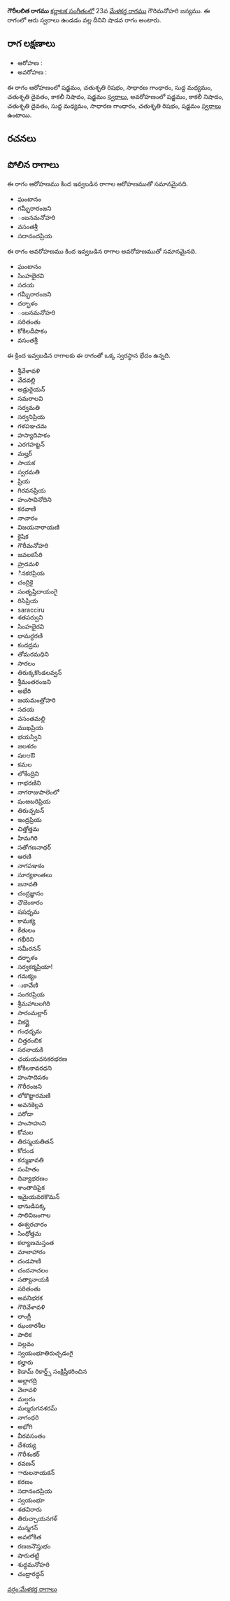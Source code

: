 {{Infobox ragam
	| name          	= గౌరీలలిత
	| synonym	    	= 
	| mela          	= 
	| chakra        	= 
	| janaka        	= 
	| type          	= శాడవ
	| arohanam      	= {{svaraC|S|R2|G2|M1|D2|N3|S'}} 
	| avarohanam    	= {{svaraC|S'|N3|D2|M1|G2|R2|S}}
	| jeeva         	=
	| chhaya        	=
	| nyasa         	=
	| vishesha      	= 
	| equivalent  		= 
}}
{{కర్ణాటక సంగీత రాగాలు}}
'''గౌరీలలిత రాగము''' [[కర్ణాటక సంగీతం]]లో 23వ [[మేళకర్త రాగము]] గౌరిమనోహరి జన్యము.  ఈ రాగంలో ఆరు స్వరాలు ఉండడం వల్ల దీనిని షాడవ రాగం అంటారు.


==రాగ లక్షణాలు==


* ఆరోహణ : {{svaraC|S|R2|G2|M1|D2|N3|S'}} 
* అవరోహణ : {{svaraC|S'|N3|D2|M1|G2|R2|S}}

ఈ రాగం ఆరోహణంలో షడ్జమం, చతుశృతి రిషభం, సాధారణ గాంధారం, సుద్ద మధ్యమం, చతుశృతి దైవతం, కాకలీ నిషాదం, షడ్జమం [[స్వరాలు]], అవరోహణంలో షడ్జమం, కాకలీ నిషాదం, చతుశృతి దైవతం, సుద్ద మధ్యమం, సాధారణ గాంధారం, చతుశృతి రిషభం, షడ్జమం [[స్వరాలు]] ఉంటాయి.

==రచనలు==



==పోలిన రాగాలు==
ఈ రాగం ఆరోహణము కింద ఇవ్వబడిన రాగాల ఆరోహణముతో సమానమైనది.
* ఘంటానం
* గమ్భీరారంజని
* ంబనమనోహరి
* వసంతశ్రీ
* సదానందప్రియ

ఈ రాగం అవరోహణము కింద ఇవ్వబడిన రాగాల అవరోహణముతో సమానమైనది.
* ఘంటానం
* సింహభైరవి
* సదయ
* గమ్భీరారంజని
* దర్భాళం
* ంబనమనోహరి
* సరితంతు
* కోకిలదీపాకం
* వసంతశ్రీ

ఈ క్రింద ఇవ్వబడిన రాగాలకు ఈ రాగంతో ఒక్క స్వరస్థాన భేదం ఉన్నది.
* శ్రీవేళావళి
* వేదవల్లి
* అడ్రురైయన్
* సమరాలవి
* సర్వమతి
* సర్వనిప్రియ
* గళపఞచమ
* హస్యాదిపాకం
* ఎరగహట్టన్
* మల్హర్
* సాయక
* స్వరమతి
* ప్రియ
* గిరవనప్రియ
* హంసావినోదిని
* కరవాణి
* నాచారం
* విజయనారాయణి
* కైషిక
* గౌరీమనోహరి
* జవలకసేరి
* హ్రదమళి
* ినకరప్రియ
* చంద్రికై
* సంతృప్తిదాయంగై
* రిసిప్రియ
* saracciru
* శతపర్వుని
* సింహభైరవి
* థామర్ధరణి
* కందద్రమ
* తోమరమధిని
* సారలం
* తిరుక్కకొండలవ్వన్
* శ్రీమంతరంజని
* అభేరి
* జయమంత్రోహరి
* సదయ
* వసంతమల్లి
* ముఖప్రియ
* భయస్విని
* జలశరం
* షలಆఔ
* కమల
* లోకేంద్రిని
* గాభరణిని
* నాగరాజుపాలెంలో
* షంఴబరిప్రియ
* తిరుచ్చటన్
* ఇంద్రప్రియ
* చిత్తోత్తమ
* హిమగిరి
* సతోగణనాథర్
* ఆరణి
* నాగపఞకం
* సూర్యకాంతలు
* జనావతి
* చంద్రజ్ఞానం
* ధౌజెంకారం
* షషధృమ
* కామక్య
* కేతులం
* గభీరిని
* సమీరనన్
* దర్భాళం
* సర్వకర్మప్రియా!
* గమక్యం
* ుకావేణి
* సంగరప్రియ
* శ్రీమహాబలగిరి
* సారంమల్లార్
* వికర్ణై
* గంధధృమ
* చిత్తరంబిక
* సరనాయకి
* ఛయయచనకరభరణ
* కోకిలకావరధని
* హంసాదిపకం
* గౌరీరంజని
* లోకొట్టారమణి
* అవనకెల్లవ
* పరోడా
* హంసాహుని
* కోమల
* తిరస్మయతితన్
* కోదండ
* కర్ముఖావతి
* సంహితం
* దివ్యాభరణం
* శాంతాదిపైక
* ఇమైయవరకొమన్
* భానుడిపక్క
* సాలివిబంగాల
* ఈశ్వరచారం
* సింధోత్తమ
* కల్యాణమస్తంత
* మాలాహారం
* దండపాణి
* చందనాచలం
* సత్యానాయకి
* సరితంతు
* అవనిభరక
* గౌరివేళావళి
* లాంగ్లీ
* ఝంకారశీల
* పాలిక
* పల్లవం
* స్వయంభూతిరుచ్చడంగై
* కల్హారు
* కెడామ్ రికార్డ్స్ సంక్షిప్తీకరించిన
* అల్లాగద్రి
* వెలావళి
* మల్షరం
* మల్మరుగనశరమ్
* నాగంధరి
* అభోగి
* వీరవసంతం
* దేశయ్య
* గౌరీశంకర్
* రవణన్
* ారులనాయకన్
* కరణం
* సదానందప్రియ
* స్వయంభూ
* శతవిరారు
* తిరుచ్చాయనగళ్
* మన్మగన్
* అవలోకిత
* రణజనౌస్తుభం
* షారుతట్టి
* శుద్ధమనోహరి
* చంద్రారద్ధన్



[[వర్గం:మేళకర్త రాగాలు]]